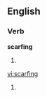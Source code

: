 ==English==

===Verb===
'''scarfing'''

# {{present participle of|[[scarf]]}}

[[vi:scarfing]]


# {{The act of and/or performing of erotic asphyxiation. (slang) }}